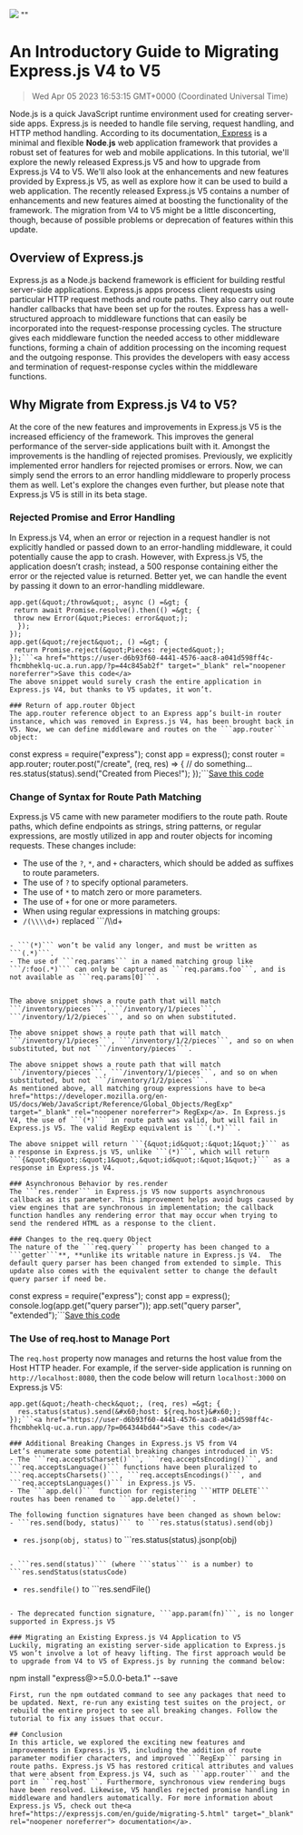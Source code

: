 ![](https://uploads-ssl.webflow.com/6143afec68f555387049efb3/63dd7918220dd879ddab0f2d_migratingexpress_js_ac8aad3349b859cabdc038ac31812f31_2000.jpeg)
""
# An Introductory Guide to Migrating Express.js V4 to V5
> Wed Apr 05 2023 16:53:15 GMT+0000 (Coordinated Universal Time)

Node.js is a quick JavaScript runtime environment used for creating server-side apps. Express.js is needed to handle file serving, request handling, and HTTP method handling. According to its documentation,<a href="https://expressjs.com/" target="_blank" rel="noopener noreferrer"> Express</a> is a minimal and flexible **Node**.**js** web application framework that provides a robust set of features for web and mobile applications.
In this tutorial, we'll explore the newly released Express.js V5 and how to upgrade from Express.js V4 to V5. We'll also look at the enhancements and new features provided by Express.js V5, as well as explore how it can be used to build a web application.
The recently released Express.js V5 contains a number of enhancements and new features aimed at boosting the functionality of the framework. The migration from V4 to V5 might be a little disconcerting, though, because of possible problems or deprecation of features within this update.

## Overview of Express.js
Express.js as a Node.js backend framework is efficient for building restful server-side applications. Express.js apps process client requests using particular HTTP request methods and route paths. They also carry out route handler callbacks that have been set up for the routes.
Express has a well-structured approach to middleware functions that can easily be incorporated into the request-response processing cycles. The structure gives each middleware function the needed access to other middleware functions, forming a chain of addition processing on the incoming request and the outgoing response. This provides the developers with easy access and termination of request-response cycles within the middleware functions.

## Why Migrate from Express.js V4 to V5?
At the core of the new features and improvements in Express.js V5 is the increased efficiency of the framework. This improves the general performance of the server-side applications built with it. Amongst the improvements is the handling of rejected promises. Previously, we explicitly implemented error handlers for rejected promises or errors. Now, we can simply send the errors to an error handling middleware to properly process them as well.
Let's explore the changes even further, but please note that Express.js V5 is still in its beta stage.

### Rejected Promise and Error Handling
In Express.js V4, when an error or rejection in a request handler is not explicitly handled or passed down to an error-handling middleware, it could potentially cause the app to crash. However, with Express.js V5, the application doesn’t crash; instead, a 500 response containing either the error or the rejected value is returned. Better yet, we can handle the event by passing it down to an error-handling middleware.
```
app.get(&quot;/throw&quot;, async () =&gt; {
 return await Promise.resolve().then(() =&gt; {
 throw new Error(&quot;Pieces: error&quot;);
  });
});
app.get(&quot;/reject&quot;, () =&gt; {
 return Promise.reject(&quot;Pieces: rejected&quot;);
});```<a href="https://user-d6b93f60-4441-4576-aac8-a041d598ff4c-fhcmbheklq-uc.a.run.app/?p=44c845ab2f" target="_blank" rel="noopener noreferrer">Save this code</a>
The above snippet would surely crash the entire application in Express.js V4, but thanks to V5 updates, it won’t.

### Return of app.router Object
The app.router reference object to an Express app’s built-in router instance, which was removed in Express.js V4, has been brought back in V5. Now, we can define middleware and routes on the ```app.router``` object:
```
const express = require(&quot;express&quot;);
const app = express();
const router = app.router;
router.post(&quot;/create&quot;, (req, res) =&gt; {
 // do something...
  res.status(status).send(&quot;Created from Pieces!&quot;);
});```<a href="https://user-d6b93f60-4441-4576-aac8-a041d598ff4c-fhcmbheklq-uc.a.run.app/?p=c75b4a885f" target="_blank" rel="noopener noreferrer">Save this code</a>

### Change of Syntax for Route Path Matching
Express.js V5 came with new parameter modifiers to the route path. Route paths, which define endpoints as strings, string patterns, or regular expressions, are mostly utilized in app and router objects for incoming requests. These changes include:
- The use of the ```?```, ```*```, and ```+``` characters, which should be added as suffixes to route parameters.
- The use of ```?``` to specify optional parameters.
- The use of ```*``` to match zero or more parameters.
- The use of ```+``` for one or more parameters.
- When using regular expressions in matching groups:
- ```/(\\\\d+)``` replaced ```/\\\\d+
```

- ```(*)``` won’t be valid any longer, and must be written as ```(.*)```.
- The use of ```req.params``` in a named matching group like ```/:foo(.*)``` can only be captured as ```req.params.foo```, and is not available as ```req.params[0]```.


The above snippet shows a route path that will match ```/inventory/pieces```, ```/inventory/1/pieces```, ```/inventory/1/2/pieces```, and so on when substituted.

The above snippet shows a route path that will match ```/inventory/1/pieces```, ```/inventory/1/2/pieces```, and so on when substituted, but not ```/inventory/pieces```.

The above snippet shows a route path that will match ```/inventory/pieces```, ```/inventory/1/pieces```, and so on when substituted, but not ```/inventory/1/2/pieces```.
As mentioned above, all matching group expressions have to be<a href="https://developer.mozilla.org/en-US/docs/Web/JavaScript/Reference/Global_Objects/RegExp" target="_blank" rel="noopener noreferrer"> RegExp</a>. In Express.js V4, the use of ```(*)``` in route path was valid, but will fail in Express.js V5. The valid RegExp equivalent is ```(.*)```.

The above snippet will return ```{&quot;id&quot;:&quot;1&quot;}``` as a response in Express.js V5, unlike ```(*)```, which will return ```{&quot;0&quot;:&quot;1&quot;,&quot;id&quot;:&quot;1&quot;}``` as a response in Express.js V4.

### Asynchronous Behavior by res.render
The ```res.render``` in Express.js V5 now supports asynchronous callback as its parameter. This improvement helps avoid bugs caused by view engines that are synchronous in implementation; the callback function handles any rendering error that may occur when trying to send the rendered HTML as a response to the client.

### Changes to the req.query Object
The nature of the ```req.query``` property has been changed to a ```getter```**, **unlike its writable nature in Express.js V4.  The default query parser has been changed from extended to simple. This update also comes with the equivalent setter to change the default query parser if need be.
```
const express = require(&quot;express&quot;);
const app = express();
console.log(app.get(&quot;query parser&quot;));
app.set(&quot;query parser&quot;, &quot;extended&quot;);```<a href="https://user-d6b93f60-4441-4576-aac8-a041d598ff4c-fhcmbheklq-uc.a.run.app/?p=007c4293ac" target="_blank" rel="noopener noreferrer">Save this code</a>

### The Use of req.host to Manage Port
The ```req.host``` property now manages and returns the host value from the Host HTTP header. For example, if the server-side application is running on ```http://localhost:8080```, then the code below will return ```localhost:3000``` on Express.js V5:
```
app.get(&quot;/heath-check&quot;, (req, res) =&gt; {
  res.status(status).send(&#x60;host: ${req.host}&#x60;);
});```<a href="https://user-d6b93f60-4441-4576-aac8-a041d598ff4c-fhcmbheklq-uc.a.run.app/?p=064344bd44">Save this code</a>

### Additional Breaking Changes in Express.js V5 from V4
Let’s enumerate some potential breaking changes introduced in V5:
- The ```req.acceptsCharset()```, ```req.acceptsEncoding()```, and ```req.acceptsLanguage()``` functions have been pluralized to ```req.acceptsCharsets()```, ```req.acceptsEncodings()```, and ```req.acceptsLanguages()``` in Express.js V5.
- The ```app.del()``` function for registering ```HTTP DELETE``` routes has been renamed to ```app.delete()```.

The following function signatures have been changed as shown below:
- ```res.send(body, status)``` to ```res.status(status).send(obj)
```

- ```res.jsonp(obj, status)``` to ```res.status(status).jsonp(obj)
```

- ```res.send(status)``` (where ```status``` is a number) to ```res.sendStatus(statusCode)
```

- ```res.sendfile()``` to ```res.sendFile()
```

- The deprecated function signature, ```app.param(fn)```, is no longer supported in Express.js V5

### Migrating an Existing Express.js V4 Application to V5
Luckily, migrating an existing server-side application to Express.js V5 won’t involve a lot of heavy lifting. The first approach would be to upgrade from V4 to V5 of Express.js by running the command below:
```
npm install &quot;express@&gt;=5.0.0-beta.1&quot; --save
```
First, run the npm outdated command to see any packages that need to be updated. Next, re-run any existing test suites on the project, or rebuild the entire project to see all breaking changes. Follow the tutorial to fix any issues that occur.

## Conclusion
In this article, we explored the exciting new features and improvements in Express.js V5, including the addition of route parameter modifier characters, and improved ```RegExp``` parsing in route paths. Express.js V5 has restored critical attributes and values that were absent from Express.js V4, such as ```app.router``` and the port in ```req.host```. Furthermore, synchronous view rendering bugs have been resolved. Likewise, V5 handles rejected promise handling in middleware and handlers automatically. For more information about Express.js V5, check out the<a href="https://expressjs.com/en/guide/migrating-5.html" target="_blank" rel="noopener noreferrer"> documentation</a>.
